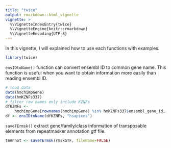 ```yaml
---
title: "twice"
output: rmarkdown::html_vignette
vignette: >
  %\VignetteIndexEntry{twice}
  %\VignetteEngine{knitr::rmarkdown}
  %\VignetteEncoding{UTF-8}
---
```


In this vignette, I will explained how to use each functions with examples.
```r
library(twice)
```

`ensIDtoName()` function can convert ensembl ID to common gene name. This function is useful when you want to obtain information more easily than reading ensembl ID.
```r
# load data
data(hmchimpGene)
data(hmKZNFs337)
# filter row names only include KZNFs
dfKZNFs <- 
    hmchimpGene[rownames(hmchimpGene) %in% hmKZNFs337$ensembl_gene_id, ]
df <- ensIDtoName(dfKZNFs, "hsapiens")
```

`saveTErmsk()` extract gene/family/class information of transposable elements from repeatmasker annotation gtf file.
```r
teAnnot <- saveTErmsk(rmskGTF, fileName=FALSE)
```
